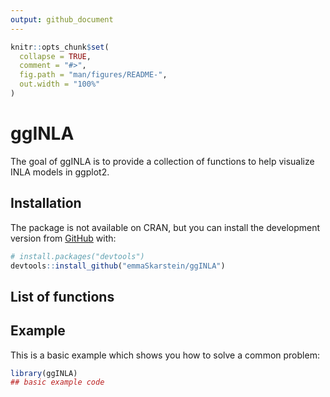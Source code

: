 ```yaml
---
output: github_document
---
```


<!-- README.md is generated from README.Rmd. Please edit that file -->

```r
knitr::opts_chunk$set(
  collapse = TRUE,
  comment = "#>",
  fig.path = "man/figures/README-",
  out.width = "100%"
)
```

# ggINLA

<!-- badges: start -->
<!-- badges: end -->

The goal of ggINLA is to provide a collection of functions to help visualize INLA models in ggplot2.

## Installation

The package is not available on CRAN, but you can install the development version from [GitHub](https://github.com/) with:

``` r
# install.packages("devtools")
devtools::install_github("emmaSkarstein/ggINLA")
```

## List of functions

## Example

This is a basic example which shows you how to solve a common problem:

```r
library(ggINLA)
## basic example code
```


